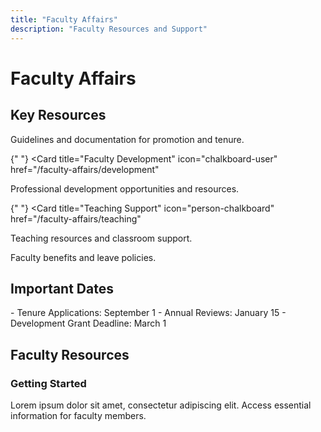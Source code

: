 ```yaml
---
title: "Faculty Affairs"
description: "Faculty Resources and Support"
---
```


# Faculty Affairs

## Key Resources

<CardGroup>
  <Card title="Promotion & Tenure" icon="ranking-star" href="/faculty-affairs/promotion">
    Guidelines and documentation for promotion and tenure.
  </Card>

{" "}
<Card
  title="Faculty Development"
  icon="chalkboard-user"
  href="/faculty-affairs/development"
>
  Professional development opportunities and resources.
</Card>

{" "}
<Card
  title="Teaching Support"
  icon="person-chalkboard"
  href="/faculty-affairs/teaching"
>
  Teaching resources and classroom support.
</Card>

  <Card title="Benefits & Leave" icon="heart-pulse" href="/faculty-affairs/benefits">
    Faculty benefits and leave policies.
  </Card>
</CardGroup>

## Important Dates

<Note>
  - Tenure Applications: September 1 - Annual Reviews: January 15 - Development
  Grant Deadline: March 1
</Note>

## Faculty Resources

### Getting Started

Lorem ipsum dolor sit amet, consectetur adipiscing elit. Access essential information for faculty members.

